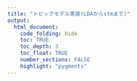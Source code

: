 ```yaml
---
title: "トピックモデル実装(LDAからstmまで)"
output:
  html_document:
    code_folding: hide
    toc: TRUE
    toc_depth: 3
    toc_float: TRUE
    number_sections: FALSE
    highlight: "pygments"
---
```


```r

```
